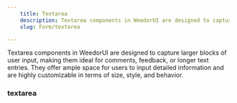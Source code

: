 ```yaml
---
    title: Textarea
    description: Textarea components in WeedorUI are designed to capture larger blocks of user input, making them ideal for comments, feedback, or longer text entries. They offer ample space for users to input detailed information and are highly customizable in terms of size, style, and behavior.
    slug: Form/textarea

---
```



Textarea components in WeedorUI are designed to capture larger blocks of user input, making them ideal for comments, feedback, or longer text entries. They offer ample space for users to input detailed information and are highly customizable in terms of size, style, and behavior.

### textarea

<Tabs>
  <TabItem label="Preview"></TabItem>
  <TabItem label="HTML"></TabItem>
  <TabItem label="JSX"></TabItem>
</Tabs>
